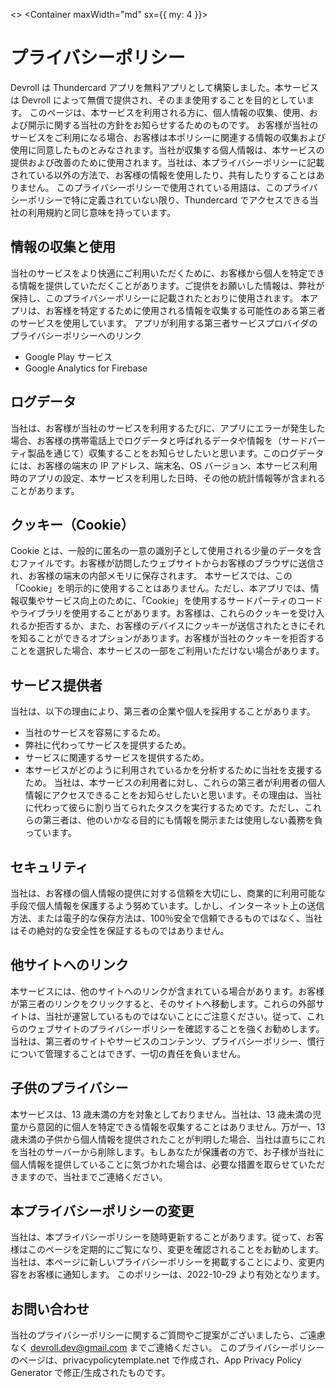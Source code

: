 
<>
  <SeoHead title="プライバシーポリシー" path="/privacy-policy" />
  <Container maxWidth="md" sx={{ my: 4 }}>

# プライバシーポリシー

Devroll は Thundercard アプリを無料アプリとして構築しました。本サービスは Devroll によって無償で提供され、そのまま使用することを目的としています。
このページは、本サービスを利用される方に、個人情報の収集、使用、および開示に関する当社の方針をお知らせするためのものです。
お客様が当社のサービスをご利用になる場合、お客様は本ポリシーに関連する情報の収集および使用に同意したものとみなされます。当社が収集する個人情報は、本サービスの提供および改善のために使用されます。当社は、本プライバシーポリシーに記載されている以外の方法で、お客様の情報を使用したり、共有したりすることはありません。
このプライバシーポリシーで使用されている用語は、このプライバシーポリシーで特に定義されていない限り、Thundercard でアクセスできる当社の利用規約と同じ意味を持っています。

## 情報の収集と使用

当社のサービスをより快適にご利用いただくために、お客様から個人を特定できる情報を提供していただくことがあります。ご提供をお願いした情報は、弊社が保持し、このプライバシーポリシーに記載されたとおりに使用されます。
本アプリは、お客様を特定するために使用される情報を収集する可能性のある第三者のサービスを使用しています。
アプリが利用する第三者サービスプロバイダのプライバシーポリシーへのリンク

- <Link
    href="https://www.google.com/policies/privacy"
    target="_blank"
    rel="noreferrer"
  >
    Google Play サービス
  </Link>
- <Link
    href="https://firebase.google.com/policies/analytics"
    target="_blank"
    rel="noreferrer"
  >
    Google Analytics for Firebase
  </Link>

## ログデータ

当社は、お客様が当社のサービスを利用するたびに、アプリにエラーが発生した場合、お客様の携帯電話上でログデータと呼ばれるデータや情報を（サードパーティ製品を通じて）収集することをお知らせしたいと思います。このログデータには、お客様の端末の IP アドレス、端末名、OS バージョン、本サービス利用時のアプリの設定、本サービスを利用した日時、その他の統計情報等が含まれることがあります。

## クッキー（Cookie）

Cookie とは、一般的に匿名の一意の識別子として使用される少量のデータを含むファイルです。お客様が訪問したウェブサイトからお客様のブラウザに送信され、お客様の端末の内部メモリに保存されます。
本サービスでは、この「Cookie」を明示的に使用することはありません。ただし、本アプリでは、情報収集やサービス向上のために、「Cookie」を使用するサードパーティのコードやライブラリを使用することがあります。お客様は、これらのクッキーを受け入れるか拒否するか、また、お客様のデバイスにクッキーが送信されたときにそれを知ることができるオプションがあります。お客様が当社のクッキーを拒否することを選択した場合、本サービスの一部をご利用いただけない場合があります。

## サービス提供者

当社は、以下の理由により、第三者の企業や個人を採用することがあります。

- 当社のサービスを容易にするため。
- 弊社に代わってサービスを提供するため。
- サービスに関連するサービスを提供するため。
- 本サービスがどのように利用されているかを分析するために当社を支援するため。
  当社は、本サービスの利用者に対し、これらの第三者が利用者の個人情報にアクセスできることをお知らせしたいと思います。その理由は、当社に代わって彼らに割り当てられたタスクを実行するためです。ただし、これらの第三者は、他のいかなる目的にも情報を開示または使用しない義務を負っています。

## セキュリティ

当社は、お客様の個人情報の提供に対する信頼を大切にし、商業的に利用可能な手段で個人情報を保護するよう努めています。しかし、インターネット上の送信方法、または電子的な保存方法は、100％安全で信頼できるものではなく、当社はその絶対的な安全性を保証するものではありません。

## 他サイトへのリンク

本サービスには、他のサイトへのリンクが含まれている場合があります。お客様が第三者のリンクをクリックすると、そのサイトへ移動します。これらの外部サイトは、当社が運営しているものではないことにご注意ください。従って、これらのウェブサイトのプライバシーポリシーを確認することを強くお勧めします。当社は、第三者のサイトやサービスのコンテンツ、プライバシーポリシー、慣行について管理することはできず、一切の責任を負いません。

## 子供のプライバシー

本サービスは、13 歳未満の方を対象としておりません。当社は、13 歳未満の児童から意図的に個人を特定できる情報を収集することはありません。万が一、13 歳未満の子供から個人情報を提供されたことが判明した場合、当社は直ちにこれを当社のサーバーから削除します。もしあなたが保護者の方で、お子様が当社に個人情報を提供していることに気づかれた場合は、必要な措置を取らせていただきますので、当社までご連絡ください。

## 本プライバシーポリシーの変更

当社は、本プライバシーポリシーを随時更新することがあります。従って、お客様はこのページを定期的にご覧になり、変更を確認されることをお勧めします。当社は、本ページに新しいプライバシーポリシーを掲載することにより、変更内容をお客様に通知します。
このポリシーは、2022-10-29 より有効となります。

## お問い合わせ

当社のプライバシーポリシーに関するご質問やご提案がございましたら、ご遠慮なく <Link href="mailto:devroll.dev@gmail.com">devroll.dev@gmail.com</Link> までご連絡ください。
このプライバシーポリシーのページは、<Link href="https://privacypolicytemplate.net" target="_blank" rel="noreferrer">privacypolicytemplate.net</Link> で作成され、<Link href="https://app-privacy-policy-generator.nisrulz.com" target="_blank" rel="noreferrer">App Privacy Policy Generator</Link> で修正/生成されたものです。

  </Container>
</>
